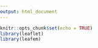 ```yaml
---
output: html_document
---
```



```r
knitr::opts_chunk$set(echo = TRUE)
library(leaflet)
library(leafem)
```



<link rel="stylesheet" href="https://unpkg.com/leaflet@1.7.1/dist/leaflet.css" integrity="sha512-xodZBNTC5n17Xt2atTPuE1HxjVMSvLVW9ocqUKLsCC5CXdbqCmblAshOMAS6/keqq/sMZMZ19scR4PsZChSR7A==" crossorigin="" />

<script src="https://unpkg.com/leaflet@1.7.1/dist/leaflet.js" integrity="sha512-XQoYMqMTK8LvdxXYG3nZ448hOEQiglfqkJs1NOQV44cWnUrBc8PkAOcXy20w0vlaXaVUearIOBhiXZ5V3ynxwA==" crossorigin=""></script>

<script src="https://unpkg.com/georaster"></script>

<script src="https://unpkg.com/georaster-layer-for-leaflet/dist/georaster-layer-for-leaflet.min.js"></script>

<script src="https://unpkg.com/leaflet.locatecontrol/dist/L.Control.Locate.min.js" integrity="sha512-KDbRdPMbP+KqOQLcI3lW9fFg/e+CCo4q1eT9CEIz7Xxn1sxFA8zXCBu+yyA3WpXwmEybzWkYeB3LD7pA/C2N8A==" crossorigin=""></script>


<style>
/* Reset padding and margin for body and HTML */
body, html {
    padding: 0;
    margin: 0;
}

/* Overall map style */
#map {
    position: absolute;
    top: 0;
    bottom: 0;
    left: 0;
    right: 0;
    width: 100%;
    height: 100%;
}
    

    .legend {
        padding: 6px 8px;
        font: 14px Arial, Helvetica, sans-serif;
        background: white;
        background: rgba(255, 255, 255, 0.8);
        /*box-shadow: 0 0 15px rgba(0, 0, 0, 0.2);*/
        /*border-radius: 5px;*/
        line-height: 24px;
        color: #555;
    }

    .legend h4 {
        text-align: left;
        font-size: 16px;
        margin: 2px 12px 8px;
        color: #777;
    }

    .legend span {
        position: relative;
        margin: 0 0px 0 8px;
        bottom: 3px;
    }

    .legend i {
        width: 18px;
        height: 18px;
        float: left;
        margin: 0 8px 0 14px;
        opacity: 1;
    }

    .legend i.icon {
        background-size: 18px;
        background-color: rgba(255, 255, 255, 1);
    }
    
#map-container {
    width: 100%;
}
</style>
<div id="map" style="width: 100%; height: 100vh; position: relative;"></div>
<script>
// Load base tiles ----

// OpenStreetMap Tiles
// Dark Matter Tiles
var DarkMatter = L.tileLayer('https://cartodb-basemaps-{s}.global.ssl.fastly.net/dark_all/{z}/{x}/{y}.png', {
  attribution: '&copy; <a href="https://carto.com/attributions">CARTO</a>'
});

var osm = L.tileLayer('http://{s}.tile.osm.org/{z}/{x}/{y}.png', {attribution: '&copy; <a href="http://osm.org/copyright">OpenStreetMap</a> contributors'});

        //  .. CartoDB Positron
var cartodb = L.tileLayer('http://{s}.basemaps.cartocdn.com/light_all/{z}/{x}/{y}.png', {attribution: '&copy; <a href="http://www.openstreetmap.org/copyright">OpenStreetMap</a> contributors, &copy; <a href="http://cartodb.com/attributions">CartoDB</a>'});

var lyr = L.tileLayer('./{z}/{x}/{y}.png', {tms: true, opacity: 0.7, attribution: ""});

// Initiate leaflet ----
// This needs to be done before loading the Georasters
var map = L.map('map', { 
  center: [56.25, 12], // Centered on Denmark
  zoom: 9, // Worked well
  minZoom: 7,
  maxZoom: 15,
  layers: [osm, lyr] // Default layers
});

        var basemaps = {"OpenStreetMap": osm, "CartoDB Positron": cartodb, "Dark matter": DarkMatter}
        var overlaymaps = {"Layer": lyr}

        // Title
        var title = L.control();
        title.onAdd = function(map) {
            this._div = L.DomUtil.create('div', 'ctl title');
            this.update();
            return this._div;
        };
        title.update = function(props) {
            this._div.innerHTML = "";
        };
        title.addTo(map);

        // Note
        var src = 'Generated by <a href="http://www.klokan.cz/projects/gdal2tiles/">GDAL2Tiles</a>, Copyright &copy; 2008 <a href="http://www.klokan.cz/">Klokan Petr Pridal</a>,  <a href="http://www.gdal.org/">GDAL</a> &amp; <a href="http://www.osgeo.org/">OSGeo</a> <a href="http://code.google.com/soc/">GSoC</a>';
        var title = L.control({position: 'bottomleft'});
        title.onAdd = function(map) {
            this._div = L.DomUtil.create('div', 'ctl src');
            this.update();
            return this._div;
        };
        title.update = function(props) {
            this._div.innerHTML = src;
        };
        title.addTo(map);


        // Add base layers
        L.control.layers(basemaps, overlaymaps, {collapsed: true}).addTo(map);

        // Fit to overlay bounds (SW and NE points with (lat, lon))
        map.fitBounds([[54.43550000478894, 15.597828594024122], [57.769065701397686, 8.008309499375173]]);
var legend = L.control({ position: "bottomright" });
legend.onAdd = function(map) {
  var div = L.DomUtil.create("div", "legend");
  div.innerHTML += "<h4>Legend</h4>";
  div.innerHTML += '<i class="legend-icon" style="background: #a6611a"></i><span class="legend-text">Potentielle områder for rejsning af små nye skove (>5 ha) </span><br>';
  div.innerHTML += '<i class="legend-icon" style="background: #dfc27d"></i><span class="legend-text">Eksisterende naturområder, som ikke er skov</span><br>';
  div.innerHTML += '<i class="legend-icon" style="background: #006d2c"></i><span class="legend-text">Eksisterende skovområder</span><br>';
div.innerHTML += '<i class="legend-icon" style="background: #74a9cf"></i><span class="legend-text">Beliggenhed i større skovområder (>200 ha inkl. naturområder) (Lavt niveau)</span><br>';
div.innerHTML += '<i class="legend-icon" style="background: #2b8cbe"></i><span class="legend-text">Beliggenhed i større skovområder (>200 ha inkl. naturområder) (Mellemlavt niveau)</span><br>';
div.innerHTML += '<i class="legend-icon" style="background: #045a8d"></i><span class="legend-text">Beliggenhed i større skovområder (>200 ha inkl. naturområder) (Højt niveau)</span><br>';


  return div;
};

// Add legend
legend.addTo(map);

// Add locate control button
L.control.locate({
    position: 'topleft', // set the position of the control
    drawCircle: true, // controls whether a circle is drawn that shows the uncertainty about the location
    follow: true, // follow the user's location
    setView: true, // automatically sets the map view to the user's location
    keepCurrentZoomLevel: false, // keep the current map zoom level when displaying the user's location
    strings: {
        title: "Show me where I am", // title of the locate control
        popup: "You are within {distance} {unit} from this point", // text to appear if user's location is found
        outsideMapBoundsMsg: "You seem located outside the boundaries of the map" // default message for when user is outside map bounds
    },
    locateOptions: {
        maxZoom: 16 // maximum zoom level when showing the user's location
    }
}).addTo(map);

</script>